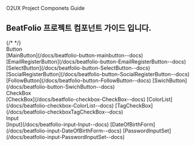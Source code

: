 
<Meta title='BeatFolio/Docs' />

<div className='sb-img-box'>
  <img src='./assets/doc-img.png' alt='' />
  <div className='sb-img-text'>
    <span>O2UX Project</span>
    <span>Componets Guide</span>
  </div>
</div>

<h2>BeatFolio 프로젝트 컴포넌트 가이드 입니다.</h2>
{/* <ComponentList /> */}
<div className='sb-component-area'>
  <div className='sb-title-line'>Button</div>
  <div className='sb-component-list'>
    [MainButton](/docs/beatfolio-button-mainbutton--docs) [EmailRegisterButton](/docs/beatfolio-button-EmailRegisterButton--docs)
    [SelectButton](/docs/beatfolio-button-SelectButton--docs) [SocialRegisterButton](/docs/beatfolio-button-SocialRegisterButton--docs)
    [FollowButton](/docs/beatfolio-button-FollowButton--docs) [SwichButton](/docs/beatfolio-button-SwichButton--docs)
  </div>
</div>
<div className='sb-component-area'>
  <div className='sb-title-line'>CheckBox</div>
  <div className='sb-component-list'>
    [CheckBox](/docs/beatfolio-checkbox-CheckBox--docs) [ColorList](/docs/beatfolio-checkbox-ColorList--docs)
    [TagCheckBox](/docs/beatfolio-checkboxTagCheckBox--docs)
  </div>
</div>
<div className='sb-component-area'>
  <div className='sb-title-line'>Input</div>
  <div className='sb-component-list'>
    [Input](/docs/beatfolio-input-Input--docs) [DateOfBirthForm](/docs/beatfolio-input-DateOfBirthForm--docs)
    [PasswordInputSet](/docs/beatfolio-input-PasswordInputSet--docs)
  </div>
</div>

